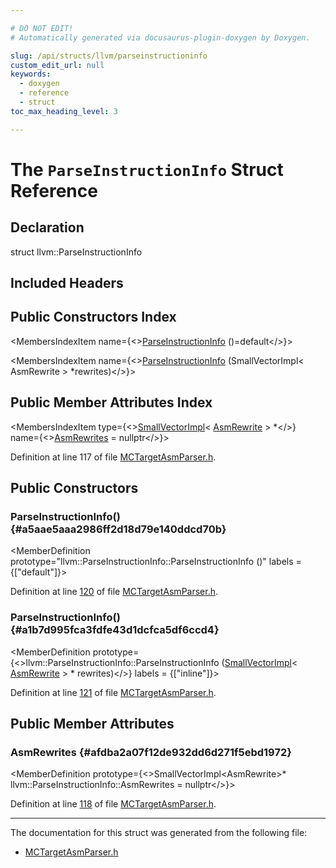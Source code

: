 ```yaml
---

# DO NOT EDIT!
# Automatically generated via docusaurus-plugin-doxygen by Doxygen.

slug: /api/structs/llvm/parseinstructioninfo
custom_edit_url: null
keywords:
  - doxygen
  - reference
  - struct
toc_max_heading_level: 3

---
```





# The `ParseInstructionInfo` Struct Reference

<DoxygenPage pluginConfig={pluginConfig}>



## Declaration

<CodeBlock>struct llvm::ParseInstructionInfo</CodeBlock>

## Included Headers

<IncludesList>
<IncludesListItem
  filePath="llvm/MC/MCParser/MCTargetAsmParser.h"
  permalink="/docs/api/files/include/include/llvm/include/llvm/mc/include/llvm/mc/mcparser/mctargetasmparser-h"
  isLocal="true" />
</IncludesList>

## Public Constructors Index

<MembersIndex>

<MembersIndexItem
  name={<><a href="#a5aae5aaa2986ff2d18d79e140ddcd70b">ParseInstructionInfo</a> ()=default</>}>
</MembersIndexItem>

<MembersIndexItem
  name={<><a href="#a1b7d995fca3fdfe43d1dcfca5df6ccd4">ParseInstructionInfo</a> (SmallVectorImpl&lt; AsmRewrite &gt; &#42;rewrites)</>}>
</MembersIndexItem>

</MembersIndex>

## Public Member Attributes Index

<MembersIndex>

<MembersIndexItem
  type={<><a href="/docs/api/classes/llvm/smallvectorimpl">SmallVectorImpl</a>&lt; <a href="/docs/api/structs/llvm/asmrewrite">AsmRewrite</a> &gt; &#42;</>}
  name={<><a href="#afdba2a07f12de932dd6d271f5ebd1972">AsmRewrites</a> = nullptr</>}>
</MembersIndexItem>

</MembersIndex>


Definition at line 117 of file <a href="/docs/api/files/include/include/llvm/include/llvm/mc/include/llvm/mc/mcparser/mctargetasmparser-h">MCTargetAsmParser.h</a>.

<SectionDefinition>

## Public Constructors

### ParseInstructionInfo() {#a5aae5aaa2986ff2d18d79e140ddcd70b}

<MemberDefinition
  prototype="llvm::ParseInstructionInfo::ParseInstructionInfo ()"
  labels = {["default"]}>

Definition at line <a href="/docs/api/files/include/include/llvm/include/llvm/mc/include/llvm/mc/mcparser/mctargetasmparser-h/#l00120">120</a> of file <a href="/docs/api/files/include/include/llvm/include/llvm/mc/include/llvm/mc/mcparser/mctargetasmparser-h">MCTargetAsmParser.h</a>.
</MemberDefinition>

### ParseInstructionInfo() {#a1b7d995fca3fdfe43d1dcfca5df6ccd4}

<MemberDefinition
  prototype={<>llvm::ParseInstructionInfo::ParseInstructionInfo (<a href="/docs/api/classes/llvm/smallvectorimpl">SmallVectorImpl</a>&lt; <a href="/docs/api/structs/llvm/asmrewrite">AsmRewrite</a> &gt; &#42; rewrites)</>}
  labels = {["inline"]}>

Definition at line <a href="/docs/api/files/include/include/llvm/include/llvm/mc/include/llvm/mc/mcparser/mctargetasmparser-h/#l00121">121</a> of file <a href="/docs/api/files/include/include/llvm/include/llvm/mc/include/llvm/mc/mcparser/mctargetasmparser-h">MCTargetAsmParser.h</a>.
</MemberDefinition>

</SectionDefinition>

<SectionDefinition>

## Public Member Attributes

### AsmRewrites {#afdba2a07f12de932dd6d271f5ebd1972}

<MemberDefinition
  prototype={<>SmallVectorImpl&lt;AsmRewrite&gt;&#42; llvm::ParseInstructionInfo::AsmRewrites = nullptr</>}>

Definition at line <a href="/docs/api/files/include/include/llvm/include/llvm/mc/include/llvm/mc/mcparser/mctargetasmparser-h/#l00118">118</a> of file <a href="/docs/api/files/include/include/llvm/include/llvm/mc/include/llvm/mc/mcparser/mctargetasmparser-h">MCTargetAsmParser.h</a>.
</MemberDefinition>

</SectionDefinition>

<hr/>

The documentation for this struct was generated from the following file:

<ul>
<li><a href="/docs/api/files/include/include/llvm/include/llvm/mc/include/llvm/mc/mcparser/mctargetasmparser-h">MCTargetAsmParser.h</a></li>
</ul>

</DoxygenPage>
